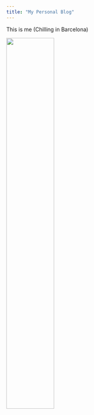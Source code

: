 ```yaml
---
title: "My Personal Blog"
---
```


This is me (Chilling in Barcelona)


<img src="images/meinbcn.png" style="width:50%">


